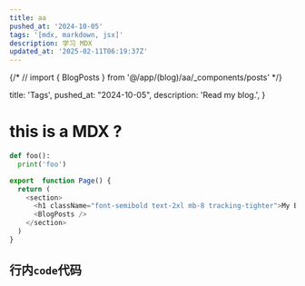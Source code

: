 ```yaml
---
title: aa
pushed_at: '2024-10-05'
tags: '[mdx, markdown, jsx]'
description: 学习 MDX
updated_at: '2025-02-11T06:19:37Z'
---
```


{/* // import { BlogPosts } from '@/app/(blog)/aa/_components/posts' */}

  title: 'Tags',
  pushed_at: "2024-10-05",
  description: 'Read my blog.',
}

# this is a MDX ?

```python
def foo():
  print('foo')
```

```javascript
export  function Page() {
  return (
    <section>
      <h1 className="font-semibold text-2xl mb-8 tracking-tighter">My Blog</h1>
      <BlogPosts />
    </section>
  )
}
```

## 行内`code`代码
